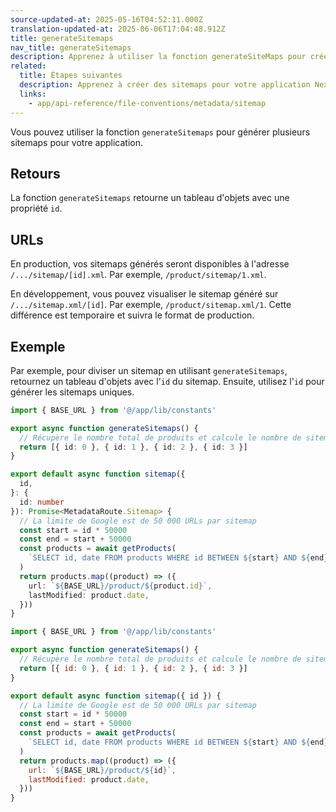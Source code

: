```yaml
---
source-updated-at: 2025-05-16T04:52:11.000Z
translation-updated-at: 2025-06-06T17:04:48.912Z
title: generateSitemaps
nav_title: generateSitemaps
description: Apprenez à utiliser la fonction generateSiteMaps pour créer plusieurs sitemaps pour votre application.
related:
  title: Étapes suivantes
  description: Apprenez à créer des sitemaps pour votre application Next.js.
  links:
    - app/api-reference/file-conventions/metadata/sitemap
---
```


Vous pouvez utiliser la fonction `generateSitemaps` pour générer plusieurs sitemaps pour votre application.

## Retours

La fonction `generateSitemaps` retourne un tableau d'objets avec une propriété `id`.

## URLs

En production, vos sitemaps générés seront disponibles à l'adresse `/.../sitemap/[id].xml`. Par exemple, `/product/sitemap/1.xml`.

En développement, vous pouvez visualiser le sitemap généré sur `/.../sitemap.xml/[id]`. Par exemple, `/product/sitemap.xml/1`. Cette différence est temporaire et suivra le format de production.

## Exemple

Par exemple, pour diviser un sitemap en utilisant `generateSitemaps`, retournez un tableau d'objets avec l'`id` du sitemap. Ensuite, utilisez l'`id` pour générer les sitemaps uniques.

```ts filename="app/product/sitemap.ts" switcher
import { BASE_URL } from '@/app/lib/constants'

export async function generateSitemaps() {
  // Récupère le nombre total de produits et calcule le nombre de sitemaps nécessaires
  return [{ id: 0 }, { id: 1 }, { id: 2 }, { id: 3 }]
}

export default async function sitemap({
  id,
}: {
  id: number
}): Promise<MetadataRoute.Sitemap> {
  // La limite de Google est de 50 000 URLs par sitemap
  const start = id * 50000
  const end = start + 50000
  const products = await getProducts(
    `SELECT id, date FROM products WHERE id BETWEEN ${start} AND ${end}`
  )
  return products.map((product) => ({
    url: `${BASE_URL}/product/${product.id}`,
    lastModified: product.date,
  }))
}
```

```js filename="app/product/sitemap.js" switcher
import { BASE_URL } from '@/app/lib/constants'

export async function generateSitemaps() {
  // Récupère le nombre total de produits et calcule le nombre de sitemaps nécessaires
  return [{ id: 0 }, { id: 1 }, { id: 2 }, { id: 3 }]
}

export default async function sitemap({ id }) {
  // La limite de Google est de 50 000 URLs par sitemap
  const start = id * 50000
  const end = start + 50000
  const products = await getProducts(
    `SELECT id, date FROM products WHERE id BETWEEN ${start} AND ${end}`
  )
  return products.map((product) => ({
    url: `${BASE_URL}/product/${id}`,
    lastModified: product.date,
  }))
}
```